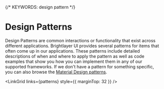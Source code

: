 
{/* KEYWORDS: design pattern */}

# Design Patterns

Design Patterns are common interactions or functionality that exist across different applications. Brightlayer UI provides several patterns for items that often come up in our applications. These patterns include detailed descriptions of when and where to apply the pattern as well as code examples that show you how you can implement them in any of our supported frameworks. If we don't have a pattern for something specific, you can also browse the [Material Design patterns](https://m2.material.io/design/guidelines-overview/).

<LinkGrid links={patterns} style={{ marginTop: 32 }} />
